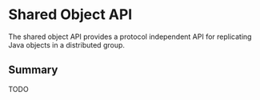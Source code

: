 =Shared Object API=

The shared object API provides a protocol independent API for replicating Java objects in a distributed group.

==Summary==

TODO